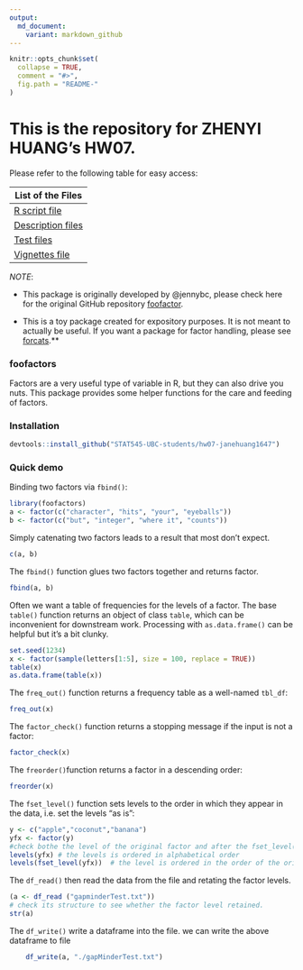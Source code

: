```yaml
---
output:
  md_document:
    variant: markdown_github
---
```


<!-- README.md is generated from README.Rmd. Please edit that file -->

```r
knitr::opts_chunk$set(
  collapse = TRUE,
  comment = "#>",
  fig.path = "README-"
)
```
# This is the repository for ZHENYI HUANG's HW07.
Please refer to the following table for easy access:

|    List of the Files         | 
|--------------------|
| [R script file](https://github.com/STAT545-UBC-students/hw07-janehuang1647/tree/master/R)|
| [Description files](https://github.com/STAT545-UBC-students/hw07-janehuang1647/tree/master/man)|
| [Test files](https://github.com/STAT545-UBC-students/hw07-janehuang1647/tree/master/tests)|
| [Vignettes file](https://github.com/STAT545-UBC-students/hw07-janehuang1647/tree/master/vignettes)

_NOTE_: 

* This package is originally developed by @jennybc, please check here for the original GitHub repository [foofactor](https://github.com/jennybc/foofactors).

* This is a toy package created for expository purposes. It is not meant to actually be useful. If you want a package for factor handling, please see [forcats](https://cran.r-project.org/package=forcats).**

### foofactors

Factors are a very useful type of variable in R, but they can also drive you nuts. This package provides some helper functions for the care and feeding of factors.

### Installation

```r
devtools::install_github("STAT545-UBC-students/hw07-janehuang1647")
```
  
### Quick demo

Binding two factors via `fbind()`:

```r
library(foofactors)
a <- factor(c("character", "hits", "your", "eyeballs"))
b <- factor(c("but", "integer", "where it", "counts"))
```

Simply catenating two factors leads to a result that most don't expect.

```r
c(a, b)
```

The `fbind()` function glues two factors together and returns factor.

```r
fbind(a, b)
```

Often we want a table of frequencies for the levels of a factor. The base `table()` function returns an object of class `table`, which can be inconvenient for downstream work. Processing with `as.data.frame()` can be helpful but it's a bit clunky.

```r
set.seed(1234)
x <- factor(sample(letters[1:5], size = 100, replace = TRUE))
table(x)
as.data.frame(table(x))
```

The `freq_out()` function returns a frequency table as a well-named `tbl_df`:

```r
freq_out(x)
```

The `factor_check()` function returns a stopping message if the input is not a factor:
```r
factor_check(x)
```

The `freorder()`function returns a factor in a descending order:
```r
freorder(x)
```

The `fset_level()` function sets levels to the order in which they appear in the data, i.e. set the levels “as is”:
```r
y <- c("apple","coconut","banana")
yfx <- factor(y)
#check bothe the level of the original factor and after the fset_level() function.
levels(yfx) # the levels is ordered in alphabetical order
levels(fset_level(yfx))  # the level is ordered in the order of the original factor.
```


The `df_read()` then read the data from the file and retating the factor levels.

```r
(a <- df_read ("gapminderTest.txt"))
# check its structure to see whether the factor level retained.
str(a)

```

The `df_write()` write a dataframe into the file. we can write the above dataframe to file
```r

    df_write(a, "./gapMinderTest.txt")
```
